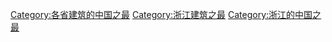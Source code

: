 [[Category:各省建筑的中国之最|Category:各省建筑的中国之最]]
[[Category:浙江建筑之最|Category:浙江建筑之最]]
[[Category:浙江的中国之最|Category:浙江的中国之最]]